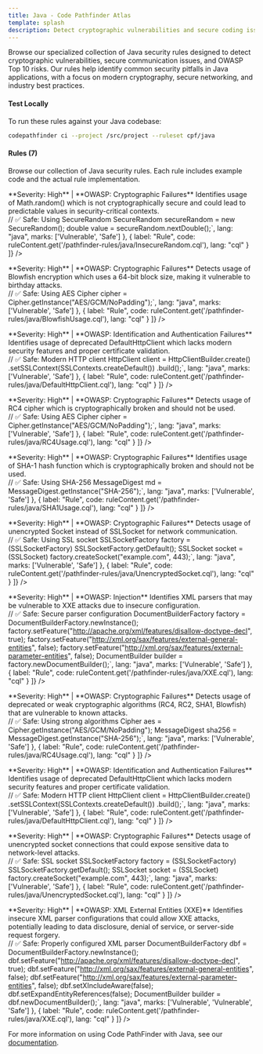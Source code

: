```yaml
---
title: Java - Code Pathfinder Atlas
template: splash
description: Detect cryptographic vulnerabilities and secure coding issues in Java applications
---
```



<PostHogLayout/>

Browse our specialized collection of Java security rules designed to detect cryptographic vulnerabilities, secure communication issues, and OWASP Top 10 risks. Our rules help identify common security pitfalls in Java applications, with a focus on modern cryptography, secure networking, and industry best practices.

#### Test Locally

To run these rules against your Java codebase:

```bash
codepathfinder ci --project /src/project --ruleset cpf/java
```

#### Rules (7)

Browse our collection of Java security rules. Each rule includes example code and the actual rule implementation.

<RuleSearch placeholder="Search security rules and patterns..." />

<div class="rule-cards-grid">
<div class="rule-card" data-severity="high" data-type="security" data-owasp="cryptographic-failures">
  <Card title="Insecure Random" icon="warning">
    <div class="description">
      **Severity: High** | **OWASP: Cryptographic Failures**  
      Identifies usage of Math.random() which is not cryptographically secure and could lead to predictable values in security-critical contexts.
    </div>
    <div class="code-section">
      <CollapsibleCode 
        tabs={[
          {
            label: "Example",
            code: `// ❌ Vulnerable: Not cryptographically secure
double value = Math.random();

// ✅ Safe: Using SecureRandom
SecureRandom secureRandom = new SecureRandom();
double value = secureRandom.nextDouble();`,
            lang: "java",
            marks: ['Vulnerable', 'Safe']
          },
          {
            label: "Rule",
            code: ruleContent.get('/pathfinder-rules/java/InsecureRandom.cql'),
            lang: "cql"
          }
        ]}
      />
    </div>
  </Card>
</div>

<div class="rule-card" data-severity="high" data-type="security" data-owasp="cryptographic-failures">
  <Card title="Blowfish Usage" icon="warning">
    <div class="description">
      **Severity: High** | **OWASP: Cryptographic Failures**  
      Detects usage of Blowfish encryption which uses a 64-bit block size, making it vulnerable to birthday attacks.
    </div>
    <div class="code-section">
      <CollapsibleCode 
        tabs={[
          {
            label: "Example",
            code: `// ❌ Vulnerable: Using Blowfish
Cipher cipher = Cipher.getInstance("Blowfish");

// ✅ Safe: Using AES
Cipher cipher = Cipher.getInstance("AES/GCM/NoPadding");`,
            lang: "java",
            marks: ['Vulnerable', 'Safe']
          },
          {
            label: "Rule",
            code: ruleContent.get('/pathfinder-rules/java/BlowfishUsage.cql'),
            lang: "cql"
          }
        ]}
      />
    </div>
  </Card>
</div>

<div class="rule-card" data-severity="high" data-type="security" data-owasp="identification-and-authentication-failures">
  <Card title="Default HTTP Client" icon="warning">
    <div class="description">
      **Severity: High** | **OWASP: Identification and Authentication Failures**  
      Identifies usage of deprecated DefaultHttpClient which lacks modern security features and proper certificate validation.
    </div>
    <div class="code-section">
      <CollapsibleCode 
        tabs={[
          {
            label: "Example",
            code: `// ❌ Vulnerable: Deprecated client
HttpClient client = new DefaultHttpClient();

// ✅ Safe: Modern HTTP client
HttpClient client = HttpClientBuilder.create()
    .setSSLContext(SSLContexts.createDefault())
    .build();`,
            lang: "java",
            marks: ['Vulnerable', 'Safe']
          },
          {
            label: "Rule",
            code: ruleContent.get('/pathfinder-rules/java/DefaultHttpClient.cql'),
            lang: "cql"
          }
        ]}
      />
    </div>
  </Card>
</div>

<div class="rule-card" data-severity="high" data-type="security" data-owasp="cryptographic-failures">
  <Card title="RC4 Usage" icon="warning">
    <div class="description">
      **Severity: High** | **OWASP: Cryptographic Failures**  
      Detects usage of RC4 cipher which is cryptographically broken and should not be used.
    </div>
    <div class="code-section">
      <CollapsibleCode 
        tabs={[
          {
            label: "Example",
            code: `// ❌ Vulnerable: Using RC4
Cipher cipher = Cipher.getInstance("RC4");

// ✅ Safe: Using AES
Cipher cipher = Cipher.getInstance("AES/GCM/NoPadding");`,
            lang: "java",
            marks: ['Vulnerable', 'Safe']
          },
          {
            label: "Rule",
            code: ruleContent.get('/pathfinder-rules/java/RC4Usage.cql'),
            lang: "cql"
          }
        ]}
      />
    </div>
  </Card>
</div>

<div class="rule-card" data-severity="high" data-type="security" data-owasp="cryptographic-failures">
  <Card title="SHA-1 Usage" icon="warning">
    <div class="description">
      **Severity: High** | **OWASP: Cryptographic Failures**  
      Identifies usage of SHA-1 hash function which is cryptographically broken and should not be used.
    </div>
    <div class="code-section">
      <CollapsibleCode 
        tabs={[
          {
            label: "Example",
            code: `// ❌ Vulnerable: Using SHA-1
MessageDigest md = MessageDigest.getInstance("SHA-1");

// ✅ Safe: Using SHA-256
MessageDigest md = MessageDigest.getInstance("SHA-256");`,
            lang: "java",
            marks: ['Vulnerable', 'Safe']
          },
          {
            label: "Rule",
            code: ruleContent.get('/pathfinder-rules/java/SHA1Usage.cql'),
            lang: "cql"
          }
        ]}
      />
    </div>
  </Card>
</div>

<div class="rule-card" data-severity="high" data-type="security" data-owasp="cryptographic-failures">
  <Card title="Unencrypted Socket" icon="warning">
    <div class="description">
      **Severity: High** | **OWASP: Cryptographic Failures**  
      Detects usage of unencrypted Socket instead of SSLSocket for network communication.
    </div>
    <div class="code-section">
      <CollapsibleCode 
        tabs={[
          {
            label: "Example",
            code: `// ❌ Vulnerable: Unencrypted socket
Socket socket = new Socket("example.com", 80);

// ✅ Safe: Using SSL socket
SSLSocketFactory factory = (SSLSocketFactory) SSLSocketFactory.getDefault();
SSLSocket socket = (SSLSocket) factory.createSocket("example.com", 443);`,
            lang: "java",
            marks: ['Vulnerable', 'Safe']
          },
          {
            label: "Rule",
            code: ruleContent.get('/pathfinder-rules/java/UnencryptedSocket.cql'),
            lang: "cql"
          }
        ]}
      />
    </div>
  </Card>
</div>

<div class="rule-card" data-severity="high" data-type="security" data-owasp="injection">
  <Card title="XML External Entity (XXE)" icon="warning">
    <div class="description">
      **Severity: High** | **OWASP: Injection**  
      Identifies XML parsers that may be vulnerable to XXE attacks due to insecure configuration.
    </div>
    <div class="code-section">
      <CollapsibleCode 
        tabs={[
          {
            label: "Example",
            code: `// ❌ Vulnerable: Default parser configuration
DocumentBuilderFactory factory = DocumentBuilderFactory.newInstance();
DocumentBuilder builder = factory.newDocumentBuilder();

// ✅ Safe: Secure parser configuration
DocumentBuilderFactory factory = DocumentBuilderFactory.newInstance();
factory.setFeature("http://apache.org/xml/features/disallow-doctype-decl", true);
factory.setFeature("http://xml.org/sax/features/external-general-entities", false);
factory.setFeature("http://xml.org/sax/features/external-parameter-entities", false);
DocumentBuilder builder = factory.newDocumentBuilder();`,
            lang: "java",
            marks: ['Vulnerable', 'Safe']
          },
          {
            label: "Rule",
            code: ruleContent.get('/pathfinder-rules/java/XXE.cql'),
            lang: "cql"
          }
        ]}
      />
    </div>
  </Card>
</div>

<div class="rule-card" data-severity="high" data-type="security" data-owasp="cryptographic-failures">
  <Card title="Weak Cryptography" icon="warning">
    <div class="description">
      **Severity: High** | **OWASP: Cryptographic Failures**  
      Detects usage of deprecated or weak cryptographic algorithms (RC4, RC2, SHA1, Blowfish) that are vulnerable to known attacks.
    </div>
    <div class="code-section">
      <CollapsibleCode 
        tabs={[
          {
            label: "Example",
            code: `// ❌ Vulnerable: Using weak algorithms
Cipher rc4 = Cipher.getInstance("RC4");
MessageDigest sha1 = MessageDigest.getInstance("SHA-1");
Cipher bf = Cipher.getInstance("Blowfish");

// ✅ Safe: Using strong algorithms
Cipher aes = Cipher.getInstance("AES/GCM/NoPadding");
MessageDigest sha256 = MessageDigest.getInstance("SHA-256");`,
            lang: "java",
            marks: ['Vulnerable', 'Safe']
          },
          {
            label: "Rule",
            code: ruleContent.get('/pathfinder-rules/java/RC4Usage.cql'),
            lang: "cql"
          }
        ]}
      />
    </div>
  </Card>
</div>

<div class="rule-card" data-severity="high" data-type="security" data-owasp="identification-and-authentication-failures">
  <Card title="Insecure HTTP Client" icon="warning">
    <div class="description">
      **Severity: High** | **OWASP: Identification and Authentication Failures**  
      Identifies usage of deprecated DefaultHttpClient which lacks modern security features and proper certificate validation.
    </div>
    <div class="code-section">
      <CollapsibleCode 
        tabs={[
          {
            label: "Example",
            code: `// ❌ Vulnerable: Using deprecated client
HttpClient client = new DefaultHttpClient();

// ✅ Safe: Modern HTTP client
HttpClient client = HttpClientBuilder.create()
    .setSSLContext(SSLContexts.createDefault())
    .build();`,
            lang: "java",
            marks: ['Vulnerable', 'Safe']
          },
          {
            label: "Rule",
            code: ruleContent.get('/pathfinder-rules/java/DefaultHttpClient.cql'),
            lang: "cql"
          }
        ]}
      />
    </div>
  </Card>
</div>

<div class="rule-card" data-severity="high" data-type="security" data-owasp="cryptographic-failures">
  <Card title="Unencrypted Socket" icon="warning">
    <div class="description">
      **Severity: High** | **OWASP: Cryptographic Failures**  
      Detects usage of unencrypted socket connections that could expose sensitive data to network-level attacks.
    </div>
    <div class="code-section">
      <CollapsibleCode 
        tabs={[
          {
            label: "Example",
            code: `// ❌ Vulnerable: Unencrypted socket
Socket socket = new Socket("example.com", 80);

// ✅ Safe: SSL socket
SSLSocketFactory factory = (SSLSocketFactory) SSLSocketFactory.getDefault();
SSLSocket socket = (SSLSocket) factory.createSocket("example.com", 443);`,
            lang: "java",
            marks: ['Vulnerable', 'Safe']
          },
          {
            label: "Rule",
            code: ruleContent.get('/pathfinder-rules/java/UnencryptedSocket.cql'),
            lang: "cql"
          }
        ]}
      />
    </div>
  </Card>
</div>

<div class="rule-card" data-severity="high" data-type="security" data-owasp="xml-external-entities">
  <Card title="XML External Entity (XXE) Vulnerability" icon="warning">
    <div class="description">
      **Severity: High** | **OWASP: XML External Entities (XXE)**  
      Identifies insecure XML parser configurations that could allow XXE attacks, potentially leading to data disclosure, denial of service, or server-side request forgery.
    </div>
    <div class="code-section">
      <CollapsibleCode 
        tabs={[
          {
            label: "Example",
            code: `// ❌ Vulnerable: Disabling protection
DocumentBuilderFactory dbf = DocumentBuilderFactory.newInstance();
dbf.setFeature("http://apache.org/xml/features/disallow-doctype-decl", false);
DocumentBuilder builder = dbf.newDocumentBuilder();

// ✅ Safe: Properly configured XML parser
DocumentBuilderFactory dbf = DocumentBuilderFactory.newInstance();
dbf.setFeature("http://apache.org/xml/features/disallow-doctype-decl", true);
dbf.setFeature("http://xml.org/sax/features/external-general-entities", false);
dbf.setFeature("http://xml.org/sax/features/external-parameter-entities", false);
dbf.setXIncludeAware(false);
dbf.setExpandEntityReferences(false);
DocumentBuilder builder = dbf.newDocumentBuilder();`,
            lang: "java",
            marks: ['Vulnerable', 'Vulnerable', 'Safe']
          },
          {
            label: "Rule",
            code: ruleContent.get('/pathfinder-rules/java/XXE.cql'),
            lang: "cql"
          }
        ]}
      />
    </div>
  </Card>
</div>


</div>

For more information on using Code PathFinder with Java, see our [documentation](/overview).
